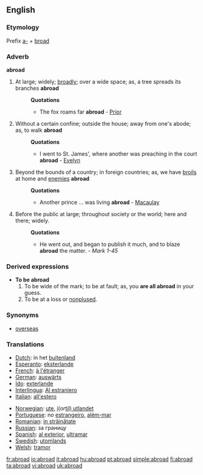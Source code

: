 ==English==

===Etymology===
Prefix [[a-]] + [[broad]]

===Adverb===
'''abroad'''
#At large; widely; [[broadly]]; over a wide space; as, a tree spreads its branches '''abroad'''
#:'''Quotations'''
#:*The fox roams far '''abroad''' - [[Prior]]
#Without a certain confine; outside the house; away from one's abode; as, to walk '''abroad'''
#:'''Quotations'''
#:*I went to St. James', where another was preaching in the court '''abroad''' - [[Evelyn]]
#Beyond the bounds of a country; in foreign countries; as, we have [[broils]] at home and [[enemies]] '''abroad'''
#:'''Quotations'''
#:*Another prince ... was living '''abroad''' - [[Macaulay]]
#Before the public at large; throughout society or the world; here and there; widely.
#:'''Quotations'''
#:*He went out, and began to publish it much, and to blaze '''abroad''' the matter. - ''Mark 1-45''

===Derived expressions===
*'''To be abroad'''
*#To be wide of the mark; to be at fault; as, you '''are all abroad''' in your guess. 
*# To be at a loss or [[nonplused]].

===Synonyms===
*[[overseas]]

===Translations===
{{top}}
*[[Dutch]]: in het [[buitenland]]
*[[Esperanto]]: [[eksterlande]]
*[[French]]: [[à l'étranger]]
*[[German]]: [[auswärts]]
*[[Ido]]: [[exterlande]]
*[[Interlingua]]: [[Al estraniero]]
*[[Italian]]: [[all'estero]]
{{mid}}
*[[Norwegian]]: [[ute]], [[i ]](<i>or</i>[[ til) utlandet]]
*[[Portuguese]]: no [[estrangeiro]], [[além-mar]]
*[[Romanian]]: [[in străinătate]]
*[[Russian]]: за границу
*[[Spanish]]: [[al exterior]], [[ultramar]]
*[[Swedish]]: [[utomlands]]
*[[Welsh]]: [[tramor]]
{{bottom}}

[[fr:abroad]]
[[io:abroad]]
[[it:abroad]]
[[hu:abroad]]
[[pt:abroad]]
[[simple:abroad]]
[[fi:abroad]]
[[ta:abroad]]
[[vi:abroad]]
[[uk:abroad]]
